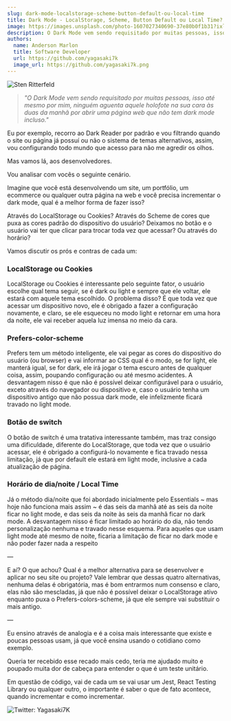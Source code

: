 ```yaml
---
slug: dark-mode-localstorage-scheme-button-default-ou-local-time
title: Dark Mode - LocalStorage, Scheme, Button Default ou Local Time?
image: https://images.unsplash.com/photo-1607027340690-37e80b0f1b31?ixlib=rb-4.0.3&ixid=MnwxMjA3fDB8MHxwaG90by1wYWdlfHx8fGVufDB8fHx8&auto=format&fit=crop&w=773&q=80
description: O Dark Mode vem sendo requisitado por muitas pessoas, isso até mesmo por mim, ninguém aguenta aquele holofote na sua cara às duas da manhã por abrir uma página web que não tem dark mode incluso.
authors:
  name: Anderson Marlon
  title: Software Developer
  url: https://github.com/yagasaki7k
  image_url: https://github.com/yagasaki7k.png
---
```


![](https://images.unsplash.com/photo-1607027340690-37e80b0f1b31?ixlib=rb-4.0.3&ixid=MnwxMjA3fDB8MHxwaG90by1wYWdlfHx8fGVufDB8fHx8&auto=format&fit=crop&w=773&q=80 "Sten Ritterfeld")

> _"O Dark Mode vem sendo requisitado por muitas pessoas, isso até mesmo por mim, ninguém aguenta aquele holofote na sua cara às duas da manhã por abrir uma página web que não tem dark mode incluso."_

Eu por exemplo, recorro ao Dark Reader por padrão e vou filtrando quando o site ou página já possuí ou não o sistema de temas alternativos, assim, vou configurando todo mundo que acesso para não me agredir os olhos.

Mas vamos lá, aos desenvolvedores.

Vou analisar com vocês o seguinte cenário.

Imagine que você está desenvolvendo um site, um portfólio, um ecommerce ou qualquer outra página na web e você precisa incrementar o dark mode, qual é a melhor forma de fazer isso?

Através do LocalStorage ou Cookies? Através do Scheme de cores que puxa as cores padrão do dispositivo do usuário? Deixamos no botão e o usuário vai ter que clicar para trocar toda vez que acessar? Ou através do horário?

Vamos discutir os prós e contras de cada um:

### LocalStorage ou Cookies

LocalStorage ou Cookies é interessante pelo seguinte fator, o usuário escolhe qual tema seguir, se é dark ou light e sempre que ele voltar, ele estará com aquele tema escolhido. O problema disso? É que toda vez que acessar um dispositivo novo, ele é obrigado a fazer a configuração novamente, e claro, se ele esqueceu no modo light e retornar em uma hora da noite, ele vai receber aquela luz imensa no meio da cara.

### Prefers-color-scheme

Prefers tem um método inteligente, ele vai pegar as cores do dispositivo do usuário (ou browser) e vai informar ao CSS qual é o modo, se for light, ele manterá igual, se for dark, ele irá jogar o tema escuro antes de qualquer coisa, assim, poupando configuração ou até mesmo acidentes. A desvantagem nisso é que não é possível deixar configurável para o usuário, exceto através do navegador ou dispositivo e, caso o usuário tenha um dispositivo antigo que não possua dark mode, ele infelizmente ficará travado no light mode.

### Botão de switch

O botão de switch é uma tratativa interessante também, mas traz consigo uma dificuldade, diferente do LocalStorage, que toda vez que o usuário acessar, ele é obrigado a configurá-lo novamente e fica travado nessa limitação, já que por default ele estará em light mode, inclusive a cada atualização de página.

### Horário de dia/noite / Local Time

Já o método dia/noite que foi abordado inicialmente pelo Essentials ~ mas hoje não funciona mais assim ~ é das seis da manhã até as seis da noite ficar no light mode, e das seis da noite às seis da manhã ficar no dark mode. A desvantagem nisso é ficar limitado ao horário do dia, não tendo personalização nenhuma e travado nesse esquema. Para aqueles que usam light mode até mesmo de noite, ficaria a limitação de ficar no dark mode e não poder fazer nada a respeito

—

E aí? O que achou? Qual é a melhor alternativa para se desenvolver e aplicar no seu site ou projeto? Vale lembrar que dessas quatro alternativas, nenhuma delas é obrigatória, mas é bom entrarmos num consenso e claro, elas não são mescladas, já que não é possível deixar o LocalStorage ativo enquanto puxa o Prefers-colors-scheme, já que ele sempre vai substituir o mais antigo.

—

Eu ensino através de analogia e é a coisa mais interessante que existe e poucas pessoas usam, já que você ensina usando o cotidiano como exemplo.

Queria ter recebido esse recado mais cedo, teria me ajudado muito e poupado muita dor de cabeça para entender o que é um teste unitário.

Em questão de código, vai de cada um se vai usar um Jest, React Testing Library ou qualquer outro, o importante é saber o que de fato acontece, quando incrementar e como incrementar.

![Twitter: Yagasaki7K](https://miro.medium.com/max/640/1*Zp-46WgD9XLCn-1iwdaIjQ.webp?ref=yagasaki.dev/blog)

